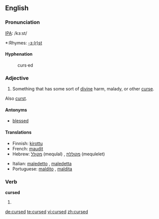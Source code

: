 ==English==

===Pronunciation===
[[IPA]]: /kɜ:st/
*:Rhymes: [[Rhymes:English:-ɜː(r)st|-ɜː(r)st]]

====Hyphenation====
:curs·ed

===Adjective===
{{en-adj}}

# Something that has some sort of [[divine]] harm, malady, or other [[curse]].

Also [[curst]].

====Antonyms====
*[[blessed]]

====Translations====
{{top}}
*Finnish: [[kirottu]]
*French: [[maudit]]
*Hebrew: [[מקולל]] (mequlal) {{m}}, [[מקוללת]] (mequlelet) {{f}}
{{mid}}
*Italian: [[maledetto]] {{m}}, [[maledetta]] {{f}}
*Portuguese: [[maldito]] {{m}}, [[maldita]] {{f}}
{{bottom}}

===Verb===
'''cursed'''

# {{past of|[[curse]]}}

[[de:cursed]]
[[te:cursed]]
[[vi:cursed]]
[[zh:cursed]]